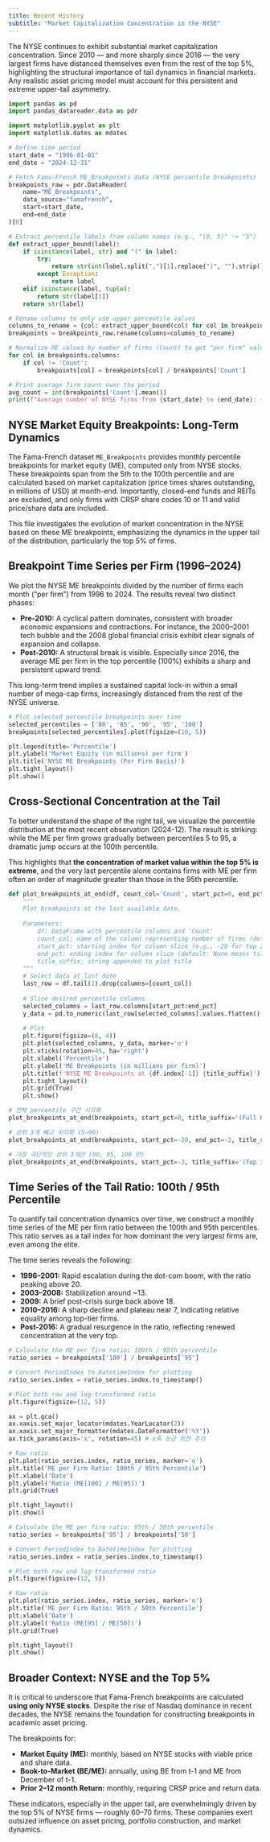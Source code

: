 ```yaml
---
title: Recent History
subtitle: "Market Capitalization Concentration in the NYSE"
---
```


The NYSE continues to exhibit substantial market capitalization concentration. Since 2010 — and more sharply since 2016 — the very largest firms have distanced themselves even from the rest of the top 5%, highlighting the structural importance of tail dynamics in financial markets. Any realistic asset pricing model must account for this persistent and extreme upper-tail asymmetry.

```python

import pandas as pd
import pandas_datareader.data as pdr

import matplotlib.pyplot as plt
import matplotlib.dates as mdates

# Define time period
start_date = "1996-01-01"
end_date = "2024-12-31"

# Fetch Fama-French ME_Breakpoints data (NYSE percentile breakpoints)
breakpoints_raw = pdr.DataReader(
    name="ME_Breakpoints",
    data_source="famafrench",
    start=start_date,
    end=end_date
)[0]

# Extract percentile labels from column names (e.g., "(0, 5)" -> "5")
def extract_upper_bound(label):
    if isinstance(label, str) and "(" in label:
        try:
            return str(int(label.split(",")[1].replace(")", "").strip()))
        except Exception:
            return label
    elif isinstance(label, tuple):
        return str(label[1])
    return str(label)

# Rename columns to only use upper percentile values
columns_to_rename = {col: extract_upper_bound(col) for col in breakpoints_raw.columns if col != 'Count'}
breakpoints = breakpoints_raw.rename(columns=columns_to_rename)

# Normalize ME values by number of firms (Count) to get "per firm" values
for col in breakpoints.columns:
    if col != 'Count':
        breakpoints[col] = breakpoints[col] / breakpoints['Count']

# Print average firm count over the period
avg_count = int(breakpoints['Count'].mean())
print(f"Average number of NYSE firms from {start_date} to {end_date}: {avg_count}")
```
## NYSE Market Equity Breakpoints: Long-Term Dynamics

The Fama-French dataset `ME_Breakpoints` provides monthly percentile breakpoints for market equity (ME), computed only from NYSE stocks. These breakpoints span from the 5th to the 100th percentile and are calculated based on market capitalization (price times shares outstanding, in millions of USD) at month-end. Importantly, closed-end funds and REITs are excluded, and only firms with CRSP share codes 10 or 11 and valid price/share data are included.

This file investigates the evolution of market concentration in the NYSE based on these ME breakpoints, emphasizing the dynamics in the upper tail of the distribution, particularly the top 5% of firms.


## Breakpoint Time Series per Firm (1996–2024)

We plot the NYSE ME breakpoints divided by the number of firms each month ("per firm") from 1996 to 2024. The results reveal two distinct phases:

- **Pre-2010:** A cyclical pattern dominates, consistent with broader economic expansions and contractions. For instance, the 2000–2001 tech bubble and the 2008 global financial crisis exhibit clear signals of expansion and collapse.
- **Post-2010:** A structural break is visible. Especially since 2016, the average ME per firm in the top percentile (100%) exhibits a sharp and persistent upward trend.

This long-term trend implies a sustained capital lock-in within a small number of mega-cap firms, increasingly distanced from the rest of the NYSE universe.

```python
# Plot selected percentile breakpoints over time
selected_percentiles = ['80', '85', '90', '95', '100']
breakpoints[selected_percentiles].plot(figsize=(10, 5))

plt.legend(title='Percentile')
plt.ylabel('Market Equity (in millions) per firm')
plt.title('NYSE ME Breakpoints (Per Firm Basis)')
plt.tight_layout()
plt.show()

```


## Cross-Sectional Concentration at the Tail

To better understand the shape of the right tail, we visualize the percentile distribution at the most recent observation (2024-12). The result is striking: while the ME per firm grows gradually between percentiles 5 to 95, a dramatic jump occurs at the 100th percentile.

This highlights that **the concentration of market value within the top 5% is extreme**, and the very last percentile alone contains firms with ME per firm often an order of magnitude greater than those in the 95th percentile.

```python
def plot_breakpoints_at_end(df, count_col='Count', start_pct=0, end_pct=None, title_suffix=''):
    """
    Plot breakpoints at the last available date.
    
    Parameters:
        df: DataFrame with percentile columns and 'Count'
        count_col: name of the column representing number of firms (default: 'Count')
        start_pct: starting index for column slice (e.g., -20 for top 20 percentiles)
        end_pct: ending index for column slice (default: None means till the end)
        title_suffix: string appended to plot title
    """
    # Select data at last date
    last_row = df.tail(1).drop(columns=[count_col])
    
    # Slice desired percentile columns
    selected_columns = last_row.columns[start_pct:end_pct]
    y_data = pd.to_numeric(last_row[selected_columns].values.flatten(), errors='coerce')
    
    # Plot
    plt.figure(figsize=(8, 4))
    plt.plot(selected_columns, y_data, marker='o')
    plt.xticks(rotation=45, ha='right')
    plt.xlabel('Percentile')
    plt.ylabel('ME Breakpoints (in millions per firm)')
    plt.title(f'NYSE ME Breakpoints at {df.index[-1]} {title_suffix}')
    plt.tight_layout()
    plt.grid(True)
    plt.show()

# 전체 percentile 구간 시각화
plot_breakpoints_at_end(breakpoints, start_pct=0, title_suffix='(Full Range)')

# 상위 3개 빼고 시각화 (5~90)
plot_breakpoints_at_end(breakpoints, start_pct=-20, end_pct=-2, title_suffix='(upto Top 20 Percentiles)')

# 가장 극단적인 상위 3개만 (90, 95, 100 만)
plot_breakpoints_at_end(breakpoints, start_pct=-3, title_suffix='(Top 3 Percentiles)')

```

## Time Series of the Tail Ratio: 100th / 95th Percentile

To quantify tail concentration dynamics over time, we construct a monthly time series of the ME per firm ratio between the 100th and 95th percentiles. This ratio serves as a tail index for how dominant the very largest firms are, even among the elite.

The time series reveals the following:

- **1996–2001:** Rapid escalation during the dot-com boom, with the ratio peaking above 20.
- **2003–2008:** Stabilization around ~13.
- **2009:** A brief post-crisis surge back above 18.
- **2010–2016:** A sharp decline and plateau near 7, indicating relative equality among top-tier firms.
- **Post-2016:** A gradual resurgence in the ratio, reflecting renewed concentration at the very top.

```python
# Calculate the ME per firm ratio: 100th / 95th percentile
ratio_series = breakpoints['100'] / breakpoints['95']

# Convert PeriodIndex to DatetimeIndex for plotting
ratio_series.index = ratio_series.index.to_timestamp()

# Plot both raw and log-transformed ratio
plt.figure(figsize=(12, 5))

ax = plt.gca()
ax.xaxis.set_major_locator(mdates.YearLocator(2))
ax.xaxis.set_major_formatter(mdates.DateFormatter('%Y'))
ax.tick_params(axis='x', rotation=45) # x축 눈금 회전 추가

# Raw ratio
plt.plot(ratio_series.index, ratio_series, marker='o')
plt.title('ME per Firm Ratio: 100th / 95th Percentile')
plt.xlabel('Date')
plt.ylabel('Ratio (ME[100] / ME[95])')
plt.grid(True)

plt.tight_layout()
plt.show()
```

```python
# Calculate the ME per firm ratio: 95th / 50th percentile
ratio_series = breakpoints['95'] / breakpoints['50']

# Convert PeriodIndex to DatetimeIndex for plotting
ratio_series.index = ratio_series.index.to_timestamp()

# Plot both raw and log-transformed ratio
plt.figure(figsize=(12, 5))

# Raw ratio
plt.plot(ratio_series.index, ratio_series, marker='o')
plt.title('ME per Firm Ratio: 95th / 50th Percentile')
plt.xlabel('Date')
plt.ylabel('Ratio (ME[95] / ME[50])')
plt.grid(True)

plt.tight_layout()
plt.show()
```

## Broader Context: NYSE and the Top 5%

It is critical to underscore that Fama-French breakpoints are calculated **using only NYSE stocks**. Despite the rise of Nasdaq dominance in recent decades, the NYSE remains the foundation for constructing breakpoints in academic asset pricing.

The breakpoints for:

- **Market Equity (ME):** monthly, based on NYSE stocks with viable price and share data.
- **Book-to-Market (BE/ME):** annually, using BE from t-1 and ME from December of t-1.
- **Prior 2–12 month Return:** monthly, requiring CRSP price and return data.

These indicators, especially in the upper tail, are overwhelmingly driven by the top 5% of NYSE firms — roughly 60–70 firms. These companies exert outsized influence on asset pricing, portfolio construction, and market dynamics.


